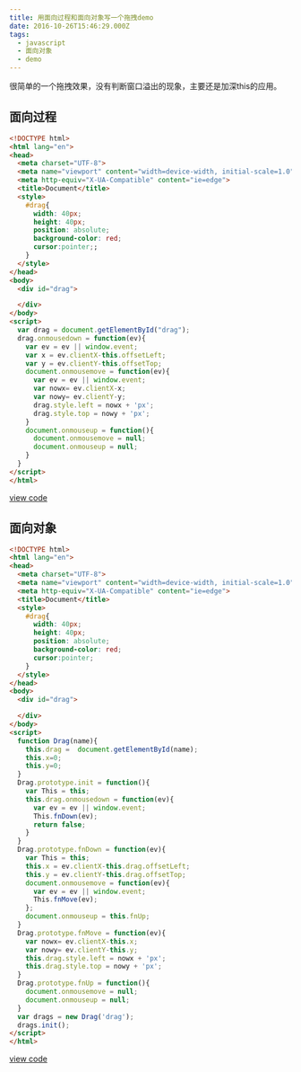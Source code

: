 ```yaml
---
title: 用面向过程和面向对象写一个拖拽demo
date: 2016-10-26T15:46:29.000Z
tags:
  - javascript
  - 面向对象
  - demo
---
```


很简单的一个拖拽效果，没有判断窗口溢出的现象，主要还是加深this的应用。

## 面向过程

```html
<!DOCTYPE html>
<html lang="en">
<head>
  <meta charset="UTF-8">
  <meta name="viewport" content="width=device-width, initial-scale=1.0">
  <meta http-equiv="X-UA-Compatible" content="ie=edge">
  <title>Document</title>
  <style>
    #drag{
      width: 40px;
      height: 40px;
      position: absolute;
      background-color: red;
      cursor:pointer;;
    }
  </style>
</head>
<body>
  <div id="drag">

  </div>
</body>
<script>
  var drag = document.getElementById("drag");
  drag.onmousedown = function(ev){
    var ev = ev || window.event;
    var x = ev.clientX-this.offsetLeft;
    var y = ev.clientY-this.offsetTop;
    document.onmousemove = function(ev){
      var ev = ev || window.event;
      var nowx= ev.clientX-x;
      var nowy= ev.clientY-y;
      drag.style.left = nowx + 'px';
      drag.style.top = nowy + 'px';
    }
    document.onmouseup = function(){
      document.onmousemove = null;
      document.onmouseup = null;
    }
  }
</script>
</html>

```

[view code](http://jsbin.com/fadafan/edit?html,output)

## 面向对象

```html
<!DOCTYPE html>
<html lang="en">
<head>
  <meta charset="UTF-8">
  <meta name="viewport" content="width=device-width, initial-scale=1.0">
  <meta http-equiv="X-UA-Compatible" content="ie=edge">
  <title>Document</title>
  <style>
    #drag{
      width: 40px;
      height: 40px;
      position: absolute;
      background-color: red;
      cursor:pointer;
    }
  </style>
</head>
<body>
  <div id="drag">

  </div>
</body>
<script>
  function Drag(name){
    this.drag =  document.getElementById(name);
    this.x=0;
    this.y=0;
  }
  Drag.prototype.init = function(){
    var This = this;
    this.drag.onmousedown = function(ev){
      var ev = ev || window.event;
      This.fnDown(ev);
      return false;
    }
  }
  Drag.prototype.fnDown = function(ev){
    var This = this;
    this.x = ev.clientX-this.drag.offsetLeft;
    this.y = ev.clientY-this.drag.offsetTop;
    document.onmousemove = function(ev){
      var ev = ev || window.event;
      This.fnMove(ev);
    };
    document.onmouseup = this.fnUp;
  }
  Drag.prototype.fnMove = function(ev){
    var nowx= ev.clientX-this.x;
    var nowy= ev.clientY-this.y;
    this.drag.style.left = nowx + 'px';
    this.drag.style.top = nowy + 'px';
  }
  Drag.prototype.fnUp = function(){
    document.onmousemove = null;
    document.onmouseup = null;
  }
  var drags = new Drag('drag');
  drags.init();
</script>
</html>

```
[view code](http://jsbin.com/funudo/edit?html,output)
